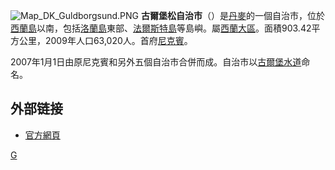 [[File:Map_DK_Guldborgsund.PNG|right]]
'''古爾堡松自治市'''（{{lang-da|Guldborgsund kommune}}）是[[丹麥|丹麥]]的一個自治市，位於[[西蘭島|西蘭島]]以南，包括[[洛蘭島|洛蘭島]]東部、[[法爾斯特島|法爾斯特島]]等島嶼。屬[[西蘭大區|西蘭大區]]。面積903.42平方公里，2009年人口63,020人。首府[[尼克賓|尼克賓]]。

2007年1月1日由原尼克賓和另外五個自治市合併而成。自治市以[[古爾堡水道|古爾堡水道]]命名。
==外部链接==
* [http://www.guldborgsund.dk/ 官方網頁]{{Wayback|url=http://www.guldborgsund.dk/ |date=20130521201915 }}
{{丹麥自治市}}
[[Category:丹麥市鎮|G]]